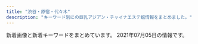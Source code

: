 ```yaml
---
title: "渋谷・原宿・代々木"
description: "キーワード別にの巨乳アジアン・チャイナエステ嬢情報をまとめました。"
---
```


新着画像と新着キーワードをまとめています。
2021年07月05日の情報です。

<DmmAffiliateIns />
<KeywordTable
  shops={
    [
    {
        "station": "JR\u6e0b\u8c37\u99c5",
        "url": "http://www.aixin.co.jp/",
        "img_links": [
            "http://www.aixin.co.jp/images/staff/yui2/yui2.png",
            "http://www.aixin.co.jp/images/staff/yuzu/yuzu.jpg",
            "http://www.aixin.co.jp/images/staff/jyujyu/1.jpg",
            "http://www.aixin.co.jp/images/costume/2.png",
            "http://www.aixin.co.jp/images/staff/ayaka/ayaka.jpg",
            "http://www.aixin.co.jp/images/staff/jyujyu/jyujyu.jpg",
            "http://www.aixin.co.jp/images/staff/miya2/miya2.jpg",
            "http://www.aixin.co.jp/images/staff/anna/2.png",
            "http://www.aixin.co.jp/images/staff/mina/2.jpg",
            "http://www.aixin.co.jp/images/staff/anna/1.png",
            "http://www.aixin.co.jp/images/staff/miki/miki.jpg",
            "http://www.aixin.co.jp/images/staff/chiemi/chiemi.jpg",
            "http://www.aixin.co.jp/images/staff/anna/anna.jpg",
            "http://www.aixin.co.jp/images/price/tokusen.jpg",
            "http://www.aixin.co.jp/images/staff/akane/akane.png",
            "http://www.aixin.co.jp/images/staff/haruka2/haruka2.png",
            "http://www.aixin.co.jp/images/costume/6.png",
            "http://www.aixin.co.jp/images/top/top.jpg",
            "http://www.aixin.co.jp/images/map/google.png",
            "http://www.aixin.co.jp/images/staff/aki/aki.png",
            "http://www.aixin.co.jp/images/costume/1.png",
            "http://www.aixin.co.jp/images/staff/miki/2.jpg",
            "http://www.aixin.co.jp/images/staff/koko/koko.png",
            "http://www.aixin.co.jp/images/staff/rara/rara.png",
            "http://www.aixin.co.jp/images/price/hirou.jpg",
            "http://www.aixin.co.jp/images/staff/mirai/mirai.png",
            "http://www.aixin.co.jp/images/costume/4.png",
            "http://www.aixin.co.jp/images/staff/mika2/mika2.png",
            "http://www.aixin.co.jp/images/staff/ran/ran.png",
            "http://www.aixin.co.jp/images/staff/chiemi/1.jpg",
            "http://www.aixin.co.jp/images/staff/ayaka/1.jpg",
            "http://www.aixin.co.jp/images/staff/sara/1.jpg",
            "http://www.aixin.co.jp/images/staff/ruru2/ruru2.jpg",
            "http://www.aixin.co.jp/images/costume/3.png",
            "http://www.aixin.co.jp/images/price/aroma.jpg",
            "http://www.aixin.co.jp/images/price/long.jpg",
            "http://www.aixin.co.jp/images/staff/miharu/miharu.png",
            "http://www.aixin.co.jp/images/staff/sara/sara.jpg",
            "http://www.aixin.co.jp/images/top_pic/top2.jpg",
            "http://www.aixin.co.jp/images/staff/ruri2/ruri2.png",
            "http://www.aixin.co.jp/images/staff/ruru2/2.jpg",
            "http://www.aixin.co.jp/images/staff/mika2/1.png",
            "http://www.aixin.co.jp/images/staff/eri/eri.png",
            "http://www.aixin.co.jp/images/staff/mika2/2.png",
            "http://www.aixin.co.jp/images/costume/7.png",
            "http://www.aixin.co.jp/images/wanted/wanted.png",
            "http://www.aixin.co.jp/images/staff/mimi2/mimi2.png"
        ],
        "name": "\u30a2\u30a4\u30b7\u30f3",
        "keywords": {}
    },
    {
        "station": "JR\u6e0b\u8c37\u99c5\u30cf\u30c1\u516c\u53e3",
        "keywords": {
            "D": 16,
            "C": 60,
            "86": 13,
            "E": 7,
            "84": 57,
            "87": 14
        },
        "img_links": [
            "http://www.ogon.work/staff/ai1.jpg",
            "http://www.ogon.work/staff/yuki1.jpg",
            "http://www.ogon.work/img/bana02.jpg",
            "http://www.ogon.work/staff/aya1.jpg",
            "http://www.ogon.work/staff/ayumi2.jpg",
            "http://www.ogon.work/img/icon/new.jpg",
            "http://www.ogon.work/staff/yuki2.jpg",
            "http://www.ogon.work/staff/aya2.jpg",
            "http://www.ogon.work/staff/momo1.jpg",
            "http://www.ogon.work/staff/aya3.jpg",
            "http://www.ogon.work/img/s/s_qa.png",
            "http://www.ogon.work/img/interior.jpg",
            "http://www.ogon.work/img/bana03.jpg",
            "http://www.ogon.work/staff/ayumi3.jpg",
            "http://www.ogon.work/img/contentsbottom.png",
            "http://www.ogon.work/staff/ayumi1.jpg",
            "http://www.ogon.work/staff/hana1.jpg",
            "http://www.ogon.work/staff/ai3.jpg",
            "http://www.ogon.work/staff/ai2.jpg"
        ],
        "url": "http://www.ogon.work/",
        "name": "\u9ec4\u91d1\u6d77\u5cb8"
    },
    {
        "url": "http://kokoronosato.tyo.cm/",
        "img_links": [
            "http://kokoronosato.tyo.cm/images/room3.jpg",
            "http://kokoronosato.tyo.cm/images/themes/pink/s_newface.png",
            "http://kokoronosato.tyo.cm/images/themes/pink/r3.jpg",
            "http://kokoronosato.tyo.cm/images/room4.jpg",
            "http://kokoronosato.tyo.cm/images/themes/pink/no1.png",
            "http://kokoronosato.tyo.cm/images/themes/pink/s_pickup.png",
            "http://kokoronosato.tyo.cm/photos/sites/15/2019/07/2019072809445954.jpg",
            "http://kokoronosato.tyo.cm/images/themes/pink/no2.png",
            "http://kokoronosato.tyo.cm/images/room1.jpg",
            "http://kokoronosato.tyo.cm/images/themes/pink/s_ranking.png",
            "http://kokoronosato.tyo.cm/photos/sites/15/2020/08/2020082203150030.jpg",
            "http://kokoronosato.tyo.cm/photos/sites/15/2020/08/2020082205444661.jpg",
            "http://kokoronosato.tyo.cm/photos/sites/15/2020/08/2020082205444313.jpg",
            "http://kokoronosato.tyo.cm/photos/sites/15/2020/08/2020082205443766.jpg",
            "http://kokoronosato.tyo.cm/photos/sites/15/2019/07/2019072809470568.jpg",
            "http://kokoronosato.tyo.cm/images/themes/pink/s_staff.png",
            "http://kokoronosato.tyo.cm/images/themes/pink/line.png",
            "http://kokoronosato.tyo.cm/photos/sites/15/2020/08/2020082203135850.jpg",
            "http://kokoronosato.tyo.cm/images/themes/pink/mobile.jpg",
            "http://kokoronosato.tyo.cm/images/room2.jpg",
            "http://kokoronosato.tyo.cm/photos/sites/15/2019/07/2019072809450776.jpg",
            "http://kokoronosato.tyo.cm/images/themes/pink/s_news.png"
        ],
        "station": "JR\u6e0b\u8c37\u99c5\u6771\u53e3",
        "name": "\u68ee\u306e\u9999",
        "keywords": {
            "83": 4,
            "C": 13,
            "85": 4,
            "D": 24,
            "86": 11,
            "87": 8
        }
    },
    {
        "name": "\u6ce1\u6ce1\u30d5\u30a7\u30a2\u30ea\u30fc",
        "url": "http://awaawa-fairy.work/",
        "img_links": [
            "http://awaawa-fairy.work/img/st17.png",
            "http://awaawa-fairy.work/sp/img/info.jpg",
            "http://awaawa-fairy.work/sp/img/pc.jpg",
            "http://awaawa-fairy.work/img/st27.png",
            "http://awaawa-fairy.work/sp/img/tit.jpg",
            "http://awaawa-fairy.work/img/st18.png",
            "http://awaawa-fairy.work/img/sta28.png",
            "http://awaawa-fairy.work/sp/img/t-r.jpg",
            "http://awaawa-fairy.work/sp/img/sta17.png",
            "http://awaawa-fairy.work/img/st4.png",
            "http://awaawa-fairy.work/img/mo.png",
            "http://awaawa-fairy.work/sp/img/line.jpg",
            "http://awaawa-fairy.work/img/sta15.png",
            "http://awaawa-fairy.work/sp/img/add.jpg",
            "http://awaawa-fairy.work/sp/img/tel.jpg",
            "http://awaawa-fairy.work/img/st29.png",
            "http://awaawa-fairy.work/sp/img/botton.jpg",
            "http://awaawa-fairy.work/sp/img/sta29.png",
            "http://awaawa-fairy.work/sp/img/sta28.png",
            "http://awaawa-fairy.work/sp/img/t-a.jpg",
            "http://awaawa-fairy.work/img/nos.png",
            "http://awaawa-fairy.work/sp/img/p-22.png",
            "http://awaawa-fairy.work/img/st15.png",
            "http://awaawa-fairy.work/sp/img/time.jpg",
            "http://awaawa-fairy.work/sp/img/sta26.png",
            "http://awaawa-fairy.work/img/st018.png",
            "http://awaawa-fairy.work/img/bottom.png",
            "http://awaawa-fairy.work/img/sta29.png",
            "http://awaawa-fairy.work/sp/img/pic.jpg",
            "http://awaawa-fairy.work/img/sta22.png",
            "http://awaawa-fairy.work/sp/img/p-28.png",
            "http://awaawa-fairy.work/sp/img/sta15.png",
            "http://awaawa-fairy.work/sp/img/t-t.jpg",
            "http://awaawa-fairy.work/img/st28.png",
            "http://awaawa-fairy.work/sp/img/mv.jpg",
            "http://awaawa-fairy.work/sp/img/sys.jpg",
            "http://awaawa-fairy.work/img/sta27.png",
            "http://awaawa-fairy.work/img/head.png",
            "http://awaawa-fairy.work/img/st22.png",
            "http://awaawa-fairy.work/sp/img/t-s.jpg",
            "http://awaawa-fairy.work/img/st017.png",
            "http://awaawa-fairy.work/img/st26.png",
            "http://awaawa-fairy.work/sp/img/sta18.png",
            "http://awaawa-fairy.work/sp/img/p-18.png",
            "http://awaawa-fairy.work/img/sta18.png",
            "http://awaawa-fairy.work/sp/img/sta27.png",
            "http://awaawa-fairy.work/img/sta17.png",
            "http://awaawa-fairy.work/sp/img/t-o.jpg",
            "http://awaawa-fairy.work/sp/img/sta22.png",
            "http://awaawa-fairy.work/img/sta26.png"
        ],
        "station": "JR\u6e0b\u8c37\u99c5\u897f\u53e3",
        "keywords": {
            "E": 2,
            "85": 4,
            "88": 5,
            "D": 4,
            "87": 5,
            "86": 3,
            "F": 1,
            "C": 17
        }
    },
    {
        "img_links": [
            "http://www.e-god.work/img/koko1.jpg",
            "http://www.e-god.work/images/sys2.jpg",
            "http://www.e-god.work/images/1.jpg",
            "http://www.e-god.work/images/int1.jpg",
            "http://www.e-god.work/images/mobile.jpg",
            "http://www.e-god.work/images/staff_t.jpg",
            "http://www.e-god.work/images/line.png",
            "http://www.e-god.work/images/int2.jpg",
            "http://www.e-god.work/images/sys1.jpg",
            "http://www.e-god.work/img/koko2.jpg",
            "http://www.e-god.work/images/ais.jpg",
            "http://www.e-god.work/img/zb.jpg",
            "http://www.e-god.work/img/yuki1.jpg",
            "http://www.e-god.work/img/eri1.jpg",
            "http://www.e-god.work/images/4.jpg",
            "http://www.e-god.work/images/interior_t.jpg",
            "http://www.e-god.work/images/info.jpg",
            "http://www.e-god.work/images/news.jpg",
            "http://www.e-god.work/images/2.jpg",
            "http://www.e-god.work/images/tel.jpg",
            "http://www.e-god.work/images/head.jpg"
        ],
        "keywords": {},
        "station": "JR\u6e0b\u8c37\u99c5\u30cf\u30c1\u516c\u53e3",
        "url": "http://www.e-god.work/",
        "name": "\u30b9\u30ef\u30f3"
    },
    {
        "keywords": {},
        "url": "http://angel.est.cm/",
        "name": "Angel",
        "station": "JR\u6e0b\u8c37\u99c5\u5bae\u76ca\u5742\u53e3",
        "img_links": []
    },
    {
        "station": "JR\u4ee3\u3005\u6728\u99c5",
        "keywords": {},
        "img_links": [
            "http://www.kaede-es.club/images/index-tiba_09.jpg",
            "http://www.kaede-es.club/images/index-tiba_10.jpg",
            "http://www.kaede-es.club/images/index-tiba_04.jpg",
            "http://www.kaede-es.club/images/shop/DSC_0087-221x300.jpg",
            "http://www.kaede-es.club/images/shop/DSC_0086-300x199.jpg",
            "http://www.kaede-es.club/css/2.jpeg",
            "http://www.kaede-es.club/psd/off2-1.jpg",
            "http://www.kaede-es.club/images/shop/DSC_0998-199x300.jpg",
            "http://www.kaede-es.club/images/nav/nav-job.jpg",
            "http://www.kaede-es.club/images/staff/2/hana.jpg",
            "http://www.kaede-es.club/images/nav/nav-staff.jpg",
            "http://www.kaede-es.club/images/t-off-ico.jpg",
            "http://www.kaede-es.club/images/staff/4/sati.jpg",
            "http://www.kaede-es.club/psd/off32.jpg",
            "http://www.kaede-es.club/images/staff/4/yuyu2.jpg",
            "http://www.kaede-es.club/images/index-tiba_13.jpg",
            "http://www.kaede-es.club/images/staff/6.jpg",
            "http://www.kaede-es.club/images/staff/2/riri.jpg",
            "http://www.kaede-es.club/images/staff/900938665947495901-225x300.jpg",
            "http://www.kaede-es.club/images/index-tiba_02.jpg",
            "http://www.kaede-es.club/images/staff/neinei2.jpg",
            "http://www.kaede-es.club/images/staff/2/7.jpg",
            "http://www.kaede-es.club/images/staff/mimi.jpg",
            "http://www.kaede-es.club/images/staff/2/momo.jpg",
            "http://www.kaede-es.club/images/nav/nav-sys.jpg"
        ],
        "url": "http://www.kaede-es.club/",
        "name": "\u6953"
    }
]
}
/>
<DmmAffiliateScript />
